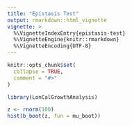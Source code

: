 ```yaml
---
title: "Epistasis Test"
output: rmarkdown::html_vignette
vignette: >
  %\VignetteIndexEntry{epistasis-test}
  %\VignetteEngine{knitr::rmarkdown}
  %\VignetteEncoding{UTF-8}
---
```


```r
knitr::opts_chunk$set(
  collapse = TRUE,
  comment = "#>"
)
```

```r
library(LonCalGrowthAnalysis)

z <- rnorm(100)
hist(b_boot(z, fun = mu_boot))
```
